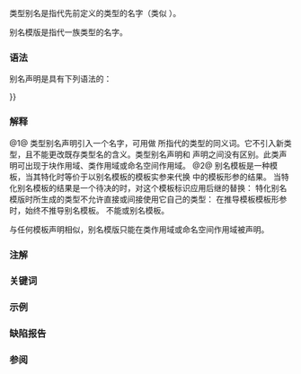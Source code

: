 {{title|类型别名，别名模板 {{mark since c++11}}}}
{{cpp/language/declarations/navbar}}

类型别名是指代先前定义的类型的名字（类似 {{rlpt|typedef}}）。

别名模版是指代一族类型的名字。

===语法===
别名声明是具有下列语法的{{rlp|declarations|声明}}：

{{sdsc begin}}
{{sdsc|num=1|{{ttb|using}} {{spar|标识符}} {{spar optional|属性}} {{ttb|{{=}}}} {{spar|类型标识}} {{ttb|;}}
}}
{{sdsc|num=2|{{ttb|template}} {{ttb|&lt;}} {{spar|模板形参列表}} {{ttb|&gt;}}
{{ttb|using}} {{spar|标识符}} {{spar optional|属性}} {{ttb|1==}} {{spar|类型标识}} {{ttb|;}}}}
{{sdsc|num=3|notes={{mark since c++20}}|{{ttb|template}} {{ttb|&lt;}} {{spar|模板形参列表}} {{ttb|&gt;}} {{ttb|requires}} {{spar|约束}}
{{ttb|using}} {{spar|标识符}} {{spar optional|属性}} {{ttb|1==}} {{spar|类型标识}} {{ttb|;}}}}
{{sdsc end}}

{{par begin}}
{{par|{{spar|属性}}{{mark c++11}}|可选的任意数量{{rlp|attributes|属性}}的序列}}
{{par|{{spar|标识符}}|此声明引入的名字，它成为一个类型名 {{v|1}} 或一个模板名 {{v|2}} }}
{{par|{{spar|模板形参列表}}|{{rlp|template parameters|模板形参列表}}，同{{rlp|templates|模板声明}}}}
{{par|{{spar|约束}}|{{rlp|constraints|约束表达式}}，限制这个别名模板所能接受的模板形参}}
{{par|{{spar|类型标识}}|抽象声明符或其他任何合法的{{spar|类型标识}}（可以引入新类型，如{{rlp|type#类型的命名|类型标识}}中所注明）。{{spar|类型标识}} 不能直接或间接涉指 {{spar|标识符}}。注意，标识符的{{rlp|scope#声明点|声明点}}处于跟在{{spar|类型标识}} 之后的分号处。}} 
{{par end}}

===解释===
@1@ 类型别名声明引入一个名字，可用做{{spar|类型标识}} 所指代的类型的同义词。它不引入新类型，且不能更改既存类型名的含义。类型别名声明和 {{rlp|typedef}} 声明之间没有区别。此类声明可出现于块作用域、类作用域或命名空间作用域。
@2@ 别名模板是一种模板，当其特化时等价于以别名模板的模板实参来代换{{spar|类型标识}} 中的模板形参的结果。
{{source|1=
template&lt;class T&gt;
struct Alloc {};

template&lt;class T&gt;
using Vec = vector&lt;T, Alloc&lt;T&gt;&gt;; // 类型标识为 vector&lt;T, Alloc&lt;T&gt;&gt;

Vec&lt;int&gt; v; // Vec&lt;int&gt; 等同于 vector&lt;int, Alloc&lt;int&gt;&gt;
}}
当特化别名模板的结果是一个待决的{{rlp|templates#模板标识|模板标识}}时，对这个模板标识应用后继的替换：
{{source|1=
template&lt;typename...&gt;
using void_t = void;

template&lt;typename T&gt;
void_t&lt;typename T::foo&gt; f();

f&lt;int&gt;(); // 错误，int 没有嵌套类型 foo
}}
特化别名模版时所生成的类型不允许直接或间接使用它自己的类型：
{{source|1=
template&lt;class T&gt;
struct A;

template&lt;class T&gt;
using B = typename A&lt;T&gt;::U; // 类型标识为 A&lt;T&gt;::U

template&lt;class T&gt;
struct A { typedef B&lt;T&gt; U; };

B&lt;short&gt; b; // 错误：B&lt;short&gt; 通过 A&lt;short&gt;::U 使用其自身类型
}}
在推导模板模板形参时，{{rlp|function_template#模板实参推导|模板实参推导}}始终不推导别名模板。
不能{{rlp|partial specialization|部分特化}}或{{rlp|template specialization|显式特化}}别名模板。

与任何模板声明相似，别名模版只能在类作用域或命名空间作用域被声明。

{{rrev|since=c++20|
出现于别名模版声明中的 {{rlp|lambda|lambda 表达式}}的类型在该模板的不同实例化间不同，即使该 lambda 表达式非待决。
{{source|1=
template&lt;class T&gt;
using A = decltype([] {}); // A&lt;int&gt; 与 A&lt;char&gt; 指代不同的闭包类型
}}
}}

===注解===
{{feature test macro|std=C++11|value=200704L|__cpp_alias_templates|别名模板}}

===关键词===
{{ltt|cpp/keyword/using}}

===示例===
{{example
|code=
#include &lt;iostream&gt;
#include &lt;string&gt;
#include &lt;type_traits&gt;
#include &lt;typeinfo&gt;

// 类型别名，等同于
// typedef std::ios_base::fmtflags flags;
using flags = std::ios_base::fmtflags;
// 名字 'flags' 现在指代类型：
flags fl = std::ios_base::dec;

// 类型别名，等同于
// typedef void (*func)(int, int);
using func = void (*) (int, int);

// 名字 'func' 现在指代函数指针：
void example(int, int) {}
func f = example;

// 别名模板
template&lt;class T&gt;
using ptr = T*; 
// 名字 'ptr&lt;T&gt;' 现在是指向 T 的指针的别名
ptr&lt;int&gt; x;

// 用于隐藏模板形参的别名模版
template&lt;class CharT&gt;
using mystring = std::basic_string&lt;CharT, std::char_traits&lt;CharT&gt;&gt;;

mystring&lt;char&gt; str;

// 别名模板可引入成员 typedef 名
template&lt;typename T&gt;
struct Container { using value_type = T; };

// 可用于泛型编程
template&lt;typename ContainerType&gt;
void info(const ContainerT&amp; c)
{
    typename ContainerT::value_type T;
    std::cout &lt;&lt; "ContainerT 是 `" &lt;&lt; typeid(decltype(c)).name() &lt;&lt; "`\n"
                 "value_type 是 `" &lt;&lt; typeid(T).name() &lt;&lt; "`\n";
}

// 用于简化 std::enable_if 语法的类型别名
template&lt;typename T&gt;
using Invoke = typename T::type;

template&lt;typename Condition&gt;
using EnableIf = Invoke&lt;std::enable_if&lt;Condition::value&gt;&gt;;

template&lt;typename T, typename = EnableIf&lt;std::is_polymorphic&lt;T&gt;&gt;&gt;
int fpoly_only(T) { return 1; }

struct S { virtual ~S() {} };

int main() 
{
    Container&lt;int&gt; c;
    info(c); // Container::value_type 将在此函数中是 int
//  fpoly_only(c); // 错误：被 enable_if 禁止
    S s;
    fpoly_only(s); // OK：被 enable_if 允许
}
|p=true
|output=
ContainerT 是 `struct Container&lt;int&gt;`
value_type 是 `int`
}}

===缺陷报告===
{{dr list begin}}
{{dr list item|wg=cwg|dr=1558|std=C++11|before=别名模板特化中的未使用实参是否参与替换是未指明的|after=进行替换}}
{{dr list end}}

===参阅===
{{dsc begin}}
{{dsc inc|cpp/language/dsc typedef}}
{{dsc inc|cpp/language/dsc namespace alias}}
{{dsc end}}

{{langlinks|de|en|es|fr|it|ja|pt|ru}}